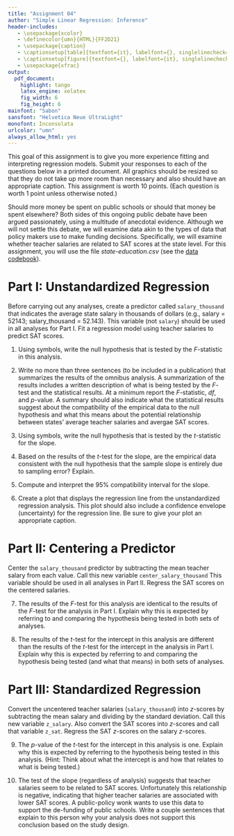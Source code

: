```yaml
---
title: "Assignment 04"
author: "Simple Linear Regression: Inference"
header-includes:
   - \usepackage{xcolor}
   - \definecolor{umn}{HTML}{FF2D21}
   - \usepackage{caption}
   - \captionsetup[table]{textfont={it}, labelfont={}, singlelinecheck=false, labelsep=newline}
   - \captionsetup[figure]{textfont={}, labelfont={it}, singlelinecheck=false, labelsep=period}
   - \usepackage{xfrac}
output: 
  pdf_document:
    highlight: tango
    latex_engine: xelatex
    fig_width: 6
    fig_height: 6
mainfont: "Sabon"
sansfont: "Helvetica Neue UltraLight"
monofont: Inconsolata
urlcolor: "umn"
always_allow_html: yes
---
```


\frenchspacing

This goal of this assignment is to give you more experience fitting and interpreting regression models. Submit your responses to each of the questions below in a printed document. All graphics should be resized so that they do not take up more room than necessary and also should have an appropriate caption. This assignment is worth 10 points. (Each question is worth 1 point unless otherwise noted.)

Should more money be spent on public schools or should that money be spent elsewhere? Both sides of this ongoing public debate have been argued passionately, using a multitude of anecdotal evidence. Although we will not settle this debate, we will examine data akin to the types of data that policy makers use to make funding decisions. Specifically, we will examine whether teacher salaries are related to SAT scores at the state level. For this assignment, you will use the file *state-education.csv* (see the [data codebook](http://zief0002.github.io/epsy-8251/codebooks/state-education.html)).


# Part I: Unstandardized Regression

Before carrying out any analyses, create a predictor called `salary_thousand` that indicates the average state salary in thousands of dollars (e.g., salary = 52143; salary_thousand = 52.143). This variable (not `salary`) should be used in all analyses for Part I. Fit a regression model using teacher salaries to predict SAT scores.

1. Using symbols, write the null hypothesis that is tested by the *F*-statistic in this analysis.

2. Write no more than three sentences (to be included in a publication) that summarizes the results of the omnibus analysis. A summarization of the results includes a written description of what is being tested by the *F*-test and the statistical results. At a minimum report the *F*-statistic, *df*, and *p*-value. A summary should also indicate what the statistical results suggest about the compatibility of the empirical data to the null hypothesis and what this means about the potential relationship between states' average teacher salaries and avergae SAT scores.

3. Using symbols, write the null hypothesis that is tested by the *t*-statistic for the slope.

4. Based on the results of the *t*-test for the slope, are the empirical data consistent with the null hypothesis that the sample slope is entirely due to sampling error? Explain.

5. Compute and interpret the 95\% compatibility interval for the slope.

6. Create a plot that displays the regression line from the unstandardized regression analysis. This plot should also include a confidence envelope (uncertainty) for the regression line. Be sure to give your plot an appropriate caption.


# Part II: Centering a Predictor

Center the `salary_thousand` predictor by subtracting the mean teacher salary from each value. Call this new variable `center_salary_thousand` This variable should be used in all analyses in Part II. Regress the SAT scores on the centered salaries.

7. The results of the *F*-test for this analysis are identical to the results of the *F*-test for the analysis in Part I. Explain why this is expected by referring to and comparing the hypothesis being tested in both sets of analyses.

8. The results of the *t*-test for the intercept in this analysis are different than the results of the *t*-test for the intercept in the analysis in Part I. Explain why this is expected by referring to and comparing the hypothesis being tested (and what that means) in both sets of analyses.


# Part III: Standardized Regression

Convert the uncentered teacher salaries (`salary_thousand`) into *z*-scores by subtracting the mean salary and dividing by the standard deviation. Call this new variable `z_salary`. Also convert the SAT scores into *z*-scores and call that variable `z_sat`. Regress the SAT *z*-scores on the salary *z*-scores.

9. The *p*-value of the *t*-test for the intercept in this analysis is one. Explain why this is expected by referring to the hypothesis being tested in this analysis. (Hint: Think about what the intercept is and how that relates to what is being tested.)

10. The test of the slope (regardless of analysis) suggests that teacher salaries seem to be related to SAT scores. Unfortunately this relationship is negative, indicating that higher teacher salaries are associated with lower SAT scores. A public-policy wonk wants to use this data to support the de-funding of public schools. Write a couple sentences that explain to this person why your analysis does not support this conclusion based on the study design.
